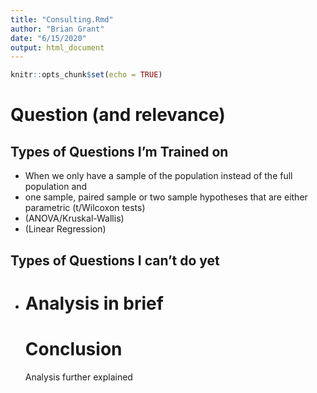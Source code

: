 ```yaml
---
title: "Consulting.Rmd"
author: "Brian Grant"
date: "6/15/2020"
output: html_document
---
```


```r
knitr::opts_chunk$set(echo = TRUE)
```
<!-- YOU HAVE _ HOURS FOR THIS PROJECT -->


<!-- # Instructions -->

<!-- - Step 1: Approve a consulting or research opportunity idea with your instructor. -->
<!-- - Step 2: Create a Consulting.Rmd* file inside your Statistics Notebook >> Analyses folder within RStudio. -->
<!--   *It is very important that it is in the Analyses folder! -->
<!-- - Step 3: Complete your analysis using the Analysis Rubric in your Statistics Notebook >> Analyses folder as your guide. -->
<!--   But... note that the "Presentation" of the document depends on who you are doing the research for and what they want from you. So, while you should complete all five elements of the Analysis Rubric, the order in which you present things should probably be different from our traditional analyses. Most likely, you should present your conclusions and graphic first, then follow up with all the "technical details" of your analysis. -->
<!-- - Step 4: Upload your completed Consulting.html analysis to the dropbox below. -->

# Question (and relevance)
## Types of Questions I'm Trained on 
  - When we only have a sample of the population instead of the full population and 
  - one sample, paired sample or two sample hypotheses that are either parametric (t/Wilcoxon tests)
  - (ANOVA/Kruskal-Wallis) 
  - (Linear Regression)
  
## Types of Questions I can't do yet
  - 
# Analysis in brief
# Conclusion
Analysis further explained